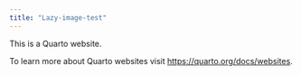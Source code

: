 ```yaml
---
title: "Lazy-image-test"
---
```


This is a Quarto website.

To learn more about Quarto websites visit <https://quarto.org/docs/websites>.
